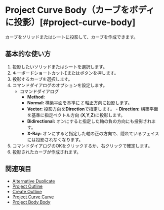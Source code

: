 
# Project Curve Body（カーブをボディに投影）[#project-curve-body]

<Reference shortcut="I" command="Project Curve Body" button="コマンドバー右"  buttonIcon='button-project'/>

カーブをソリッドまたはシートに投影して、カーブを作成できます。

## 基本的な使い方

1. 投影したいソリッドまたはシートを選択します。
2. キーボードショートカット<kbd>I</kbd>またはボタンを押します。
3. 投影するカーブを選択します。
4. コマンドダイアログのオプションを設定します。
   - <Kst>コマンドダイアログ</Kst>
      - **Method:**
      - **Normal:** 構築平面を基準に Z 軸正方向に投影します。
      - **Vector:** 投影方向を**Direction**で指定します。
            - **Direction:** 構築平面を基準に指定ベクトル方向 (**X**,**Y**,**Z**)に投影します。
      - **Bidirectional:** オンにすると指定した軸の負の方向にも投影されます。
      - **X-Ray:** オンにすると指定した軸の正の方向で、隠れているフェイスには投影されなくなります。
5. コマンドダイアログのOKをクリックするか、右クリックで確定します。
6. 投影されたカーブが作成されます。

## 関連項目
- [Alternative Duplicate](alternative-duplicate)
- [Project Outline](project-outline)
- [Create Outline](create-outline)
- [Project Curve Curve](project-curve-curve)
- [Project Body Body](project-body-body)

